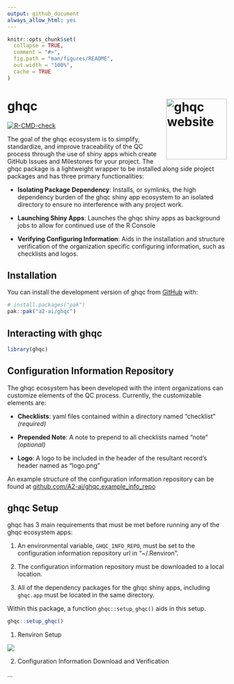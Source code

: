 ```yaml
---
output: github_document
always_allow_html: yes
---
```


<!-- README.md is generated from README.Rmd. Please edit that file -->

```r
knitr::opts_chunk$set(
  collapse = TRUE,
  comment = "#>",
  fig.path = "man/figures/README",
  out.width = "100%",
  cache = TRUE
)
```

# ghqc <a href="https://github.com/a2-ai/ghqc/"><img src="man/figures/logo.png" align="right" height="139" alt="ghqc website" /></a>

<!-- badges: start -->
[![R-CMD-check](https://github.com/A2-ai/ghqc/actions/workflows/R-CMD-check.yaml/badge.svg)](https://github.com/A2-ai/ghqc/actions/workflows/R-CMD-check.yaml)
<!-- badges: end -->

The goal of the ghqc ecosystem is to simplify, standardize, and improve traceability of the QC process through the use of shiny apps which create GitHub Issues and Milestones for your project. The ghqc package is a lightweight wrapper to be installed along side project packages and has three primary functionalities:

- **Isolating Package Dependency**: Installs, or symlinks, the high dependency burden of the ghqc shiny app ecosystem to an isolated directory to ensure no interference with any project work.

- **Launching Shiny Apps**: Launches the ghqc shiny apps as background jobs to allow for continued use of the R Console

- **Verifying Configuring Information**: Aids in the installation and structure verification of the organization specific configuring information, such as checklists and logos.

## Installation

You can install the development version of ghqc from [GitHub](https://github.com/) with:

``` r
# install.packages("pak")
pak::pak("a2-ai/ghqc")
```

## Interacting with ghqc

``` r
library(ghqc)
```

## Configuration Information Repository

The ghqc ecosystem has been developed with the intent organizations can customize elements of the QC process. Currently, the customizable elements are:

- **Checklists**: yaml files contained within a directory named "checklist" *(required)*

- **Prepended Note**: A note to prepend to all checklists named "note" *(optional)*

- **Logo**: A logo to be included in the header of the resultant record's header named as "logo.png"


An example structure of the configuration information repository can be found at [github.com/A2-ai/ghqc.example_info_repo](https://github.com/A2-ai/ghqc.example_info_repo)

## ghqc Setup

ghqc has 3 main requirements that must be met before running any of the ghqc ecosystem apps:

1. An environmental variable, `GHQC_INFO_REPO`, must be set to the configuration information repository url in "~/.Renviron". 

2. The configuration information repository must be downloaded to a local location. 

3. All of the dependency packages for the ghqc shiny apps, including `ghqc.app` must be located in the same directory. 

Within this package, a function `ghqc::setup_ghqc()` aids in this setup.

``` r
ghqc::setup_ghqc()
```

1. Renviron Setup

![](man/figures/renviron_setup.png)

2. Configuration Information Download and Verification



...
